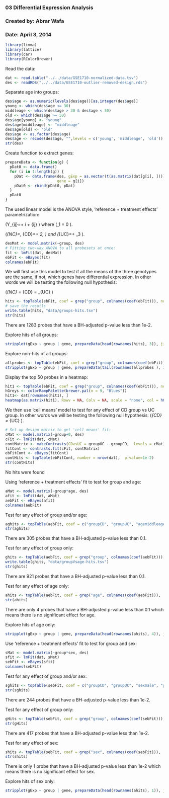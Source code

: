 ### 03 Differential Expression Analysis
### Created by: Abrar Wafa
### Date: April 3, 2014


```r
library(limma)
library(lattice)
library(car)
library(RColorBrewer)
```

Read the data: 
```r
dat <- read.table("../../data/GSE1710-normalized-data.tsv")
des <- readRDS("../../data/GSE1710-outlier-removed-design.rds")
```


Separate age into groups:
```r
des$age <- as.numeric(levels(des$age))[as.integer(des$age)]
young <- which(des$age <= 30)
middleage <- which(des$age > 30 & des$age < 50)
old <- which(des$age >= 50)
des$age[young] <- "young"
des$age[middleage] <- "middleage"
des$age[old] <- "old"
des$age <- as.factor(des$age)
des$age <- recode(des$age, "",levels = c('young', 'middleage', 'old'))
str(des)
```


Create function to extract genes:
```r
prepareData <- function(g) {
  pDat0 <- data.frame()
  for (i in 1:length(g)) {
    pDat <- data.frame(des, gExp = as.vector(t(as.matrix(dat[g[i], ]))), 
                       gene = g[i])
    pDat0 <- rbind(pDat0, pDat)
  }
  pDat0
}
```

The used linear model is the ANOVA style, 'reference + treatment effects' parametrization:

\(Y_{ij}=\theta + \tau_i + \varepsilon_{ij} \) where \(\tau_1 = 0 \).

\(\mu_{NC}=\theta,  \mu_{CD}=\theta + \tau_2, \) and \(\mu_{UC}=\theta + \tau_3 \).


```r
desMat <- model.matrix(~group, des)
# Fitting two-way ANOVA to all probesets at once:
fit <- lmFit(dat, desMat)
ebFit <- eBayes(fit)
colnames(ebFit)
```


We will first use this model to test if all the means of the three genotypes are the same, if not, which genes have differential expression. In other words we will be testing the following null hypothesis:

\(\mu_{NC} = \mu_{CD} = \mu_{UC} \)

```r
hits <- topTable(ebFit, coef = grep("group", colnames(coef(ebFit))), number = nrow(dat), p.value=1e-2)
# save the resutls
write.table(hits, "data/groups-hits.tsv") 
str(hits) 
```
There are 1283 probes that have a BH-adjusted p-value less than 1e-2.


Explore hits of all groups:
```r
stripplot(gExp ~ group | gene, prepareData(head(rownames(hits), 3)), jitter.data = TRUE, auto.key = TRUE, type = c("p", "a"), grid = TRUE)
```

Explore non-hits of all groups:
```r
allprobes <- topTable(ebFit, coef = grep("group", colnames(coef(ebFit))), number = nrow(dat))
stripplot(gExp ~ group | gene, prepareData(tail(rownames(allprobes ), 3)), jitter.data = TRUE, auto.key = TRUE, type = c("p", "a"), grid = TRUE)
```

Display the top 50 probes in a heatmap:
```r
hit1 <- topTable(ebFit, coef = grep("group", colnames(coef(ebFit))), number = 50)
hGreys <- colorRampPalette(brewer.pal(n = 9, "Blues"))
hit1<- dat[rownames(hit1), ]
heatmap(as.matrix(hit1), Rowv = NA, Colv = NA, scale = "none", col = hGreys(256))
```



We then use 'cell means' model to test for any effect of CD group vs UC group. In other words we will be testing the following null hypothesis: \(\mu_{CD} = \mu_{UC} \).
```r
# Set up design matrix to get 'cell means' fit:
cMat <- model.matrix(~group+0, des)
cFit <- lmFit(dat, cMat)
contMatrix <- makeContrasts(CDvsUC = groupUC - groupCD,  levels = cMat)
fitCont <- contrasts.fit(cFit, contMatrix)
ebFitCont <- eBayes(fitCont)
contHits <- topTable(ebFitCont, number = nrow(dat),  p.value=1e-2)
str(contHits)
```
No hits were found



Using 'reference + treatment effects' fit to test for group and age:
```r
aMat <- model.matrix(~group*age, des)
afit <- lmFit(dat, aMat)
aebFit <- eBayes(afit)
colnames(aebFit)
```


Test for any effect of group and/or age:
```r
aghits <- topTable(aebFit, coef = c("groupCD", "groupUC", "agemiddleage", "ageold", "groupCD:agemiddleage", "groupUC:agemiddleage", "groupCD:ageold", "groupUC:ageold"), number = nrow(dat), p.value = 0.1)
str(aghits) 
```
There are 305 probes that have a BH-adjusted p-value less than 0.1.


Test for any effect of group only:
```r
ghits <- topTable(aebFit, coef = grep("group", colnames(coef(aebFit))),  number = nrow(dat), p.value = 0.1)
write.table(ghits, "data/groupVsage-hits.tsv")
str(ghits)
```
There are 921 probes that have a BH-adjusted p-value less than 0.1.


Test for any effect of age only:
```r
ahits <- topTable(aebFit, coef = grep("age", colnames(coef(aebFit))),  number = nrow(dat), p.value = 0.1)
str(ahits) 
```
There are only 4 probes that have a BH-adjusted p-value less than 0.1 which means there is no significant effect for age.

Explore hits of age only:
```r
stripplot(gExp ~ group | gene, prepareData(head(rownames(ahits), 4)), jitter.data = TRUE, auto.key = TRUE, type = c("p", "a"), grid = TRUE)
```

Use 'reference + treatment effects' fit to test for group and sex:
```r
sMat <- model.matrix(~group*sex, des)
sfit <- lmFit(dat, sMat)
sebFit <- eBayes(sfit)
colnames(sebFit)
```


Test for any effect of group and/or sex:
```r
sghits <- topTable(sebFit, coef = c("groupCD", "groupUC", "sexmale", "groupCD:sexmale", "groupUC:sexmale"), number = nrow(dat), p.value = 1e-2)
str(sghits)
```
There are 244 probes that have a BH-adjusted p-value less than 1e-2.

Test for any effect of group only:
```r
gHits <- topTable(sebFit, coef = grep("group", colnames(coef(sebFit))),  number = nrow(dat), p.value = 1e-2)
str(gHits)
```
There are 417 probes that have a BH-adjusted p-value less than 1e-2.


Test for any effect of sex:
```r
shits <- topTable(sebFit, coef = grep("sex", colnames(coef(sebFit))),  number = nrow(dat), p.value = 1e-2)
str(shits)
```
There is only 1 probe that have a BH-adjusted p-value less than 1e-2 which means there is no significant effect for sex.

Explore hits of sex only:
```r
stripplot(gExp ~ group | gene, prepareData(head(rownames(ahits), 1)), jitter.data = TRUE, auto.key = TRUE, type = c("p", "a"), grid = TRUE)
```

